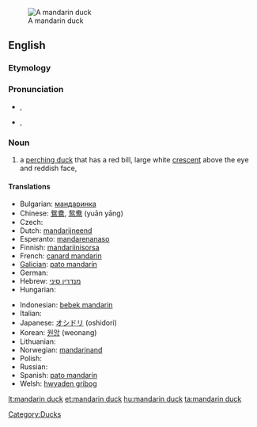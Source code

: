 [[Image:Mandarin.duck.arp.jpg|thumb|A mandarin duck]]
==English==

===Etymology===
{{rfe}}

===Pronunciation===
* {{a|UK}} {{IPA|/ˈmændərɪn dʌk/}}, {{SAMPA|/"m{nd@rIn dVk/}}
* {{a|US}} {{IPA|/ˈmændərɪn dʌk/}}, {{SAMPA|/"m{nd@rIn dVk/}}
*: {{rhymes|ʌk}}

===Noun===
{{wikipedia}}
{{en-noun|sg=[[mandarin]] [[duck]]}}

# a [[perching duck]] that has a red bill, large white [[crescent]] above the eye and reddish face, {{spelink|Aix galericulata}}

====Translations====
{{trans-top|bird}}
* Bulgarian: [[мандаринка]] {{f}}
* Chinese: [[鴛鴦]], [[鸳鸯]] (yuān yāng)
* Czech: {{t-|cs|kachnička mandarinská|f}}
* Dutch: [[mandarijneend]]
* Esperanto: [[mandarenanaso]]
* Finnish: [[mandariinisorsa]]
* French: [[canard mandarin]] {{m}}
* [[Galician]]: [[pato mandarín]] {{m}}
* German: {{t+|de|Mandarinente|f}}
* Hebrew: [[מנדרין סיני]] {{m}}
* Hungarian: {{t+|hu|mandarinréce}}
{{trans-mid}}
* Indonesian: [[bebek mandarin]]
* Italian: {{t-|it|anatra mandarina|f}}
* Japanese: [[オシドリ]] (oshidori)
* Korean: [[원앙]] (weonang)
* Lithuanian: {{t+|lt|mandarininė antis|xs=Lithuanian}}
* Norwegian: [[mandarinand]]
* Polish: {{t-|pl|mandarynka|f}}
* Russian: {{t+|ru|мандаринка|f}}
* Spanish: [[pato mandarín]] {{m}}
* Welsh: [[hwyaden gribog]]
{{trans-bottom}}

[[Category:Ducks]]

[[lt:mandarin duck]]
[[et:mandarin duck]]
[[hu:mandarin duck]]
[[ta:mandarin duck]]
